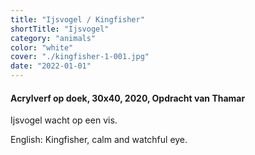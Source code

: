 ```yaml
---
title: "Ijsvogel / Kingfisher"
shortTitle: "Ijsvogel"
category: "animals"
color: "white"
cover: "./kingfisher-1-001.jpg"
date: "2022-01-01"
---
```

    
#### Acrylverf op doek, 30x40, 2020, Opdracht van Thamar
Ijsvogel wacht op een vis.

    
English: Kingfisher, calm and watchful eye.